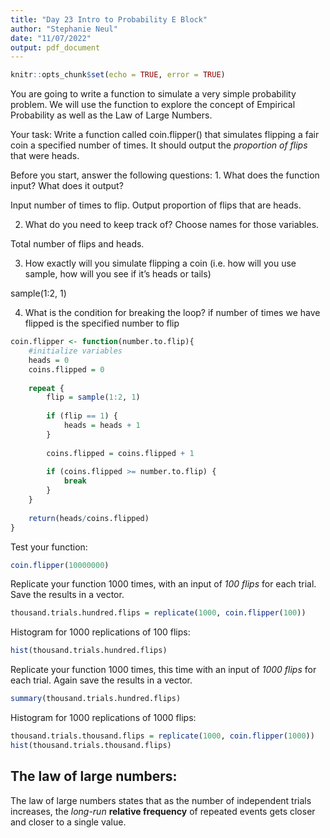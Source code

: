 ```yaml
---
title: "Day 23 Intro to Probability E Block"
author: "Stephanie Neul"
date: "11/07/2022"
output: pdf_document
---
```


```r
knitr::opts_chunk$set(echo = TRUE, error = TRUE)
```

You are going to write a function to simulate a very simple probability problem. We will use the function to explore the concept of Empirical Probability as well as the Law of Large Numbers.

Your task:
Write a function called coin.flipper() that simulates flipping a fair coin a specified number of times. It should output the *proportion of flips* that were heads.

Before you start, answer the following questions:
1. What does the function input? What does it output?

Input number of times to flip. Output proportion of flips that are heads.

2. What do you need to keep track of? Choose names for those variables.

Total number of flips and heads.

3. How exactly will you simulate flipping a coin (i.e. how will you use sample, how will you see if it's heads or tails)

sample(1:2, 1)

4. What is the condition for breaking the loop?
if number of times we have flipped is the specified number to flip
```r
coin.flipper <- function(number.to.flip){
    #initialize variables
    heads = 0
    coins.flipped = 0
    
    repeat {
        flip = sample(1:2, 1)
        
        if (flip == 1) {
            heads = heads + 1
        }
        
        coins.flipped = coins.flipped + 1
        
        if (coins.flipped >= number.to.flip) {
            break
        }
    }
    
    return(heads/coins.flipped)
}
```

Test your function:
```r
coin.flipper(10000000)
```

Replicate your function 1000 times, with an input of *100 flips* for each trial. Save the results in a vector.
```r
thousand.trials.hundred.flips = replicate(1000, coin.flipper(100))
```

Histogram for 1000 replications of 100 flips:
```r
hist(thousand.trials.hundred.flips)
```

Replicate your function 1000 times, this time with an input of *1000 flips* for each trial. Again save the results in a vector.
```r
summary(thousand.trials.hundred.flips)
```

Histogram for 1000 replications of 1000 flips:
```r
thousand.trials.thousand.flips = replicate(1000, coin.flipper(1000))
hist(thousand.trials.thousand.flips)
```

## The law of large numbers:
The law of large numbers states that as the number of independent trials increases, the *long-run* **relative frequency** of repeated events gets closer and closer to a single value.